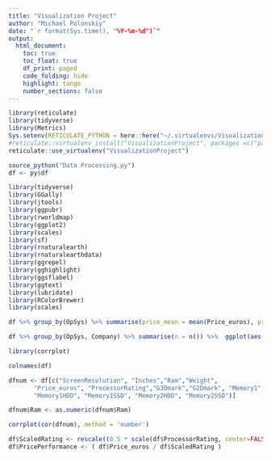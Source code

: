 ```yaml
---
title: "Visualization Project"
author: "Michael Polonskiy"
date: "`r format(Sys.time(), "%Y-%m-%d")`"  
output: 
  html_document:
    toc: true
    toc_float: true
    df_print: paged
    code_folding: hide  
    highlight: tango
    number_sections: false
---
```


```r

library(reticulate)
library(tidyverse)
library(Metrics)
Sys.setenv(RETICULATE_PYTHON = here::here("~/.virtualenvs/VisualizationProject/Scripts/python.exe"))
#reticulate::virtualenv_install("VisualizationProject", packages =c("pandas","numpy"))
reticulate::use_virtualenv("VisualizationProject")
```



```r
source_python("Data Processing.py")
df <- py$df

```


```r
library(tidyverse)
library(GGally)
library(jtools)
library(ggpubr)
library(rworldmap)
library(ggplot2)
library(scales)
library(sf)
library(rnaturalearth)
library(rnaturalearthdata)
library(ggrepel)
library(gghighlight)
library(ggsflabel)
library(ggtext)
library(lubridate)
library(RColorBrewer)
library(scales)
```

```r
df %>% group_by(OpSys) %>% summarise(price_mean = mean(Price_euros), price_sd=sd(Price_euros)) %>%  ggplot(aes(x=reorder(OpSys,-price_mean), y=price_mean)) + geom_bar(stat="identity") +   geom_errorbar(aes(ymin=price_mean-price_sd, ymax=price_mean+price_sd)) + coord_flip()

```
```r
df %>% group_by(OpSys, Company) %>% summarise(n = n()) %>%  ggplot(aes(x=OpSys, y=n, color=Company, fill=Company)) + geom_bar(stat="identity", position="fill") + coord_flip()
```


```r

library(corrplot)

colnames(df)

dfnum <- df[c("ScreenResolution", "Inches","Ram","Weight",
       "Price_euros", "ProcessorRating","G3Dmark","G2Dmark", "Memory1", "Memory2",
       "Memory1HDD", "Memory1SSD", "Memory2HDD", "Memory2SSD")]

dfnum$Ram <- as.numeric(dfnum$Ram)

corrplot(cor(dfnum), method = 'number')
```
```r


df$ScaledRating <- rescale((0.5 * scale(df$ProcessorRating, center=FALSE) + 0.25 * scale(df$G2Dmark, center=FALSE) + 0.25 * scale(df$G3Dmark, center=FALSE)), to=c(1,100))
df$PricePerformance <- ( df$Price_euros / df$ScaledRating ) 

```


